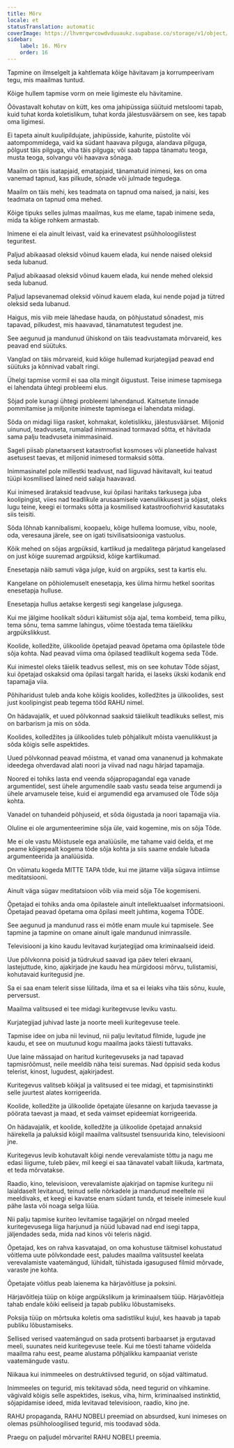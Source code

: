 ```yaml
---
title: Mõrv
locale: et
statusTranslation: automatic
coverImage: https://lhvmrqwrcowdvduuaukz.supabase.co/storage/v1/object/public/strapi-uploads/small_cover-educacion-fundamental.webp-2d51a7828a2b1309555be27f7e2a61a0.webp
sidebar:
    label: 16. Mõrv
    order: 16
---
```

Tapmine on ilmselgelt ja kahtlemata kõige hävitavam ja korrumpeerivam tegu, mis maailmas tuntud.

Kõige hullem tapmise vorm on meie ligimeste elu hävitamine.

Õõvastavalt kohutav on kütt, kes oma jahipüssiga süütuid metsloomi tapab, kuid tuhat korda koletislikum, tuhat korda jälestusväärsem on see, kes tapab oma ligimesi.

Ei tapeta ainult kuulipildujate, jahipüsside, kahurite, püstolite või aatompommidega, vaid ka südant haavava pilguga, alandava pilguga, põlgust täis pilguga, viha täis pilguga; või saab tappa tänamatu teoga, musta teoga, solvangu või haavava sõnaga.

Maailm on täis isatapjaid, ematapjaid, tänamatuid inimesi, kes on oma vanemad tapnud, kas pilkude, sõnade või julmade tegudega.

Maailm on täis mehi, kes teadmata on tapnud oma naised, ja naisi, kes teadmata on tapnud oma mehed.

Kõige tipuks selles julmas maailmas, kus me elame, tapab inimene seda, mida ta kõige rohkem armastab.

Inimene ei ela ainult leivast, vaid ka erinevatest psühholoogilistest teguritest.

Paljud abikaasad oleksid võinud kauem elada, kui nende naised oleksid seda lubanud.

Paljud abikaasad oleksid võinud kauem elada, kui nende mehed oleksid seda lubanud.

Paljud lapsevanemad oleksid võinud kauem elada, kui nende pojad ja tütred oleksid seda lubanud.

Haigus, mis viib meie lähedase hauda, on põhjustatud sõnadest, mis tapavad, pilkudest, mis haavavad, tänamatutest tegudest jne.

See aegunud ja mandunud ühiskond on täis teadvustamata mõrvareid, kes peavad end süütuks.

Vanglad on täis mõrvareid, kuid kõige hullemad kurjategijad peavad end süütuks ja kõnnivad vabalt ringi.

Ühelgi tapmise vormil ei saa olla mingit õigustust. Teise inimese tapmisega ei lahendata ühtegi probleemi elus.

Sõjad pole kunagi ühtegi probleemi lahendanud. Kaitsetute linnade pommitamise ja miljonite inimeste tapmisega ei lahendata midagi.

Sõda on midagi liiga rasket, kohmakat, koletislikku, jälestusväärset. Miljonid uinunud, teadvuseta, rumalad inimmasinad tormavad sõtta, et hävitada sama palju teadvuseta inimmasinaid.

Sageli piisab planetaarsest katastroofist kosmoses või planeetide halvast asetusest taevas, et miljonid inimesed tormaksid sõtta.

Inimmasinatel pole millestki teadvust, nad liiguvad hävitavalt, kui teatud tüüpi kosmilised lained neid salaja haavavad.

Kui inimesed ärataksid teadvuse, kui õpilasi haritaks tarkusega juba koolipingist, viies nad teadlikule arusaamisele vaenulikkusest ja sõjast, oleks lugu teine, keegi ei tormaks sõtta ja kosmilised katastroofiohvrid kasutataks siis teisiti.

Sõda lõhnab kannibalismi, koopaelu, kõige hullema loomuse, vibu, noole, oda, veresauna järele, see on igati tsivilisatsiooniga vastuolus.

Kõik mehed on sõjas argpüksid, kartlikud ja medalitega pärjatud kangelased on just kõige suuremad argpüksid, kõige kartlikumad.

Enesetapja näib samuti väga julge, kuid on argpüks, sest ta kartis elu.

Kangelane on põhiolemuselt enesetapja, kes ülima hirmu hetkel sooritas enesetapja hulluse.

Enesetapja hullus aetakse kergesti segi kangelase julgusega.

Kui me jälgime hoolikalt sõduri käitumist sõja ajal, tema kombeid, tema pilku, tema sõnu, tema samme lahingus, võime tõestada tema täielikku argpükslikkust.

Koolide, kolledžite, ülikoolide õpetajad peavad õpetama oma õpilastele tõde sõja kohta. Nad peavad viima oma õpilased teadlikult kogema seda Tõde.

Kui inimestel oleks täielik teadvus sellest, mis on see kohutav Tõde sõjast, kui õpetajad oskaksid oma õpilasi targalt harida, ei laseks ükski kodanik end tapamajja viia.

Põhiharidust tuleb anda kohe kõigis koolides, kolledžites ja ülikoolides, sest just koolipingist peab tegema tööd RAHU nimel.

On hädavajalik, et uued põlvkonnad saaksid täielikult teadlikuks sellest, mis on barbarism ja mis on sõda.

Koolides, kolledžites ja ülikoolides tuleb põhjalikult mõista vaenulikkust ja sõda kõigis selle aspektides.

Uued põlvkonnad peavad mõistma, et vanad oma vananenud ja kohmakate ideedega ohverdavad alati noori ja viivad nad nagu härjad tapamajja.

Noored ei tohiks lasta end veenda sõjapropagandal ega vanade argumentidel, sest ühele argumendile saab vastu seada teise argumendi ja ühele arvamusele teise, kuid ei argumendid ega arvamused ole Tõde sõja kohta.

Vanadel on tuhandeid põhjuseid, et sõda õigustada ja noori tapamajja viia.

Oluline ei ole argumenteerimine sõja üle, vaid kogemine, mis on sõja Tõde.

Me ei ole vastu Mõistusele ega analüüsile, me tahame vaid öelda, et me peame kõigepealt kogema tõde sõja kohta ja siis saame endale lubada argumenteerida ja analüüsida.

On võimatu kogeda MITTE TAPA tõde, kui me jätame välja sügava intiimse meditatsiooni.

Ainult väga sügav meditatsioon võib viia meid sõja Tõe kogemiseni.

Õpetajad ei tohiks anda oma õpilastele ainult intellektuaalset informatsiooni. Õpetajad peavad õpetama oma õpilasi meelt juhtima, kogema TÕDE.

See aegunud ja mandunud rass ei mõtle enam muule kui tapmisele. See tapmine ja tapmine on omane ainult igale mandunud inimrassile.

Televisiooni ja kino kaudu levitavad kurjategijad oma kriminaalseid ideid.

Uue põlvkonna poisid ja tüdrukud saavad iga päev teleri ekraani, lastejuttude, kino, ajakirjade jne kaudu hea mürgidoosi mõrvu, tulistamisi, kohutavaid kuritegusid jne.

Sa ei saa enam telerit sisse lülitada, ilma et sa ei leiaks viha täis sõnu, kuule, perversust.

Maailma valitsused ei tee midagi kuritegevuse leviku vastu.

Kurjategijad juhivad laste ja noorte meeli kuritegevuse teele.

Tapmise idee on juba nii levinud, nii palju levitatud filmide, lugude jne kaudu, et see on muutunud kogu maailma jaoks täiesti tuttavaks.

Uue laine mässajad on haritud kuritegevuseks ja nad tapavad tapmisrõõmust, neile meeldib näha teisi suremas. Nad õppisid seda kodus telerist, kinost, lugudest, ajakirjadest.

Kuritegevus valitseb kõikjal ja valitsused ei tee midagi, et tapmisinstinkti selle juurtest alates korrigeerida.

Koolide, kolledžite ja ülikoolide õpetajate ülesanne on karjuda taevasse ja pöörata taevast ja maad, et seda vaimset epideemiat korrigeerida.

On hädavajalik, et koolide, kolledžite ja ülikoolide õpetajad annaksid häirekella ja paluksid kõigil maailma valitsustel tsensuurida kino, televisiooni jne.

Kuritegevus levib kohutavalt kõigi nende verevalamiste tõttu ja nagu me edasi liigume, tuleb päev, mil keegi ei saa tänavatel vabalt liikuda, kartmata, et teda mõrvatakse.

Raadio, kino, televisioon, verevalamiste ajakirjad on tapmise kuritegu nii laialdaselt levitanud, teinud selle nõrkadele ja mandunud meeltele nii meeldivaks, et keegi ei kavatse enam südant tunda, et teisele inimesele kuul pähe lasta või noaga selga lüüa.

Nii palju tapmise kuriteo levitamise tagajärjel on nõrgad meeled kuritegevusega liiga harjunud ja nüüd lubavad nad end isegi tappa, jäljendades seda, mida nad kinos või teleris nägid.

Õpetajad, kes on rahva kasvatajad, on oma kohustuse täitmisel kohustatud võitlema uute põlvkondade eest, paludes maailma valitsustel keelata verevalamiste vaatemängud, lühidalt, tühistada igasugused filmid mõrvade, varaste jne kohta.

Õpetajate võitlus peab laienema ka härjavõitluse ja poksini.

Härjavõitleja tüüp on kõige argpükslikum ja kriminaalsem tüüp. Härjavõitleja tahab endale kõiki eeliseid ja tapab publiku lõbustamiseks.

Poksija tüüp on mõrtsuka koletis oma sadistlikul kujul, kes haavab ja tapab publiku lõbustamiseks.

Sellised verised vaatemängud on sada protsenti barbaarset ja ergutavad meeli, suunates neid kuritegevuse teele. Kui me tõesti tahame võidelda maailma rahu eest, peame alustama põhjalikku kampaaniat veriste vaatemängude vastu.

Niikaua kui inimmeeles on destruktiivsed tegurid, on sõjad vältimatud.

Inimmeeles on tegurid, mis tekitavad sõda, need tegurid on vihkamine. vägivald kõigis selle aspektides, isekus, viha, hirm, kriminaalsed instinktid, sõjapidamise ideed, mida levitavad televisioon, raadio, kino jne.

RAHU propaganda, RAHU NOBELI preemiad on absurdsed, kuni inimeses on olemas psühholoogilised tegurid, mis toodavad sõda.

Praegu on paljudel mõrvaritel RAHU NOBELI preemia.

